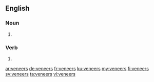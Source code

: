 ==English==

===Noun===
{{head|en|plural}}

# {{plural of|veneer|lang=en}}

===Verb===
{{head|en|verb form}}

# {{en-third-person singular of|veneer}}

[[ar:veneers]]
[[de:veneers]]
[[fr:veneers]]
[[ku:veneers]]
[[my:veneers]]
[[fi:veneers]]
[[sv:veneers]]
[[ta:veneers]]
[[vi:veneers]]